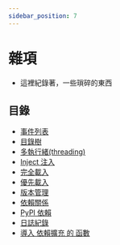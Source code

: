 ```yaml
---
sidebar_position: 7
---
```


# 雜項
- 這裡紀錄著，一些瑣碎的東西

## 目錄
- [事件列表](./events.mdx)
- [目錄樹](./tree.mdx)
- [多執行緒(threading)](./thread.mdx)
- [Inject 注入](./inject.mdx)
- [完全載入](./focus-load.mdx)
- [優先載入](./pre-load.mdx)
- [版本管理](./version.mdx)
- [依賴關係](./dependencies.mdx)
- [PyPI 依賴](./pip.mdx)
- [日誌紀錄](./log.mdx)
- [導入 依賴擴充 的 函數](./plugin.mdx)